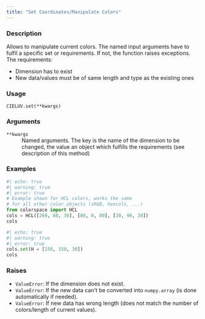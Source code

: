 ```yaml
---
title: "Set Coordinates/Manipulate Colors"
---
```


### Description

Allows to manipulate current colors. The named input arguments
have to fulfil a specific set or requirements. If not, the function
raises exceptions. The requirements:

* Dimension has to exist
* New data/values must be of same length and type as the existing ones

### Usage

<pre><code class='language-python'>CIELUV.set(**kwargs)</code></pre>

### Arguments

<dl class="pyp-list param-list">
  <dt style = "white-space: nowrap; font-family: monospace; vertical-align: top">
   <code id="colorspace.colorlib.CIELUV.set:**kwargs">**kwargs</code>
  </dt>
 <dd>Named arguments. The key is the name of the dimension to
be changed, the value an object which fulfills the requirements
(see description of this method)</dd>
</dl>

### Examples

```python
#| echo: true
#| warning: true
#| error: true
# Example shown for HCL colors, works the same
# for all other color objects (sRGB, hexcols, ...)
from colorspace import HCL
cols = HCL([260, 80, 30], [80, 0, 80], [30, 90, 30])
cols
```

```python
#| echo: true
#| warning: true
#| error: true
cols.set(H = [150, 150, 30])
cols
```




### Raises

<ul class="python-raises">
<li><code class="text-warning">ValueError</code>: If the dimension does not exist.
<li><code class="text-warning">ValueError</code>: If the new data can&#x27;t be converted into
`numpy.array` (is done automatically if needed).
<li><code class="text-warning">ValueError</code>: If new data has wrong length (does not match the
number of colors/length of current values).
</ul>

